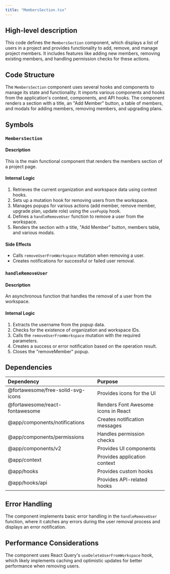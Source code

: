 ```yaml
---
title: "MembersSection.tsx"
---
```


## High-level description
This code defines the `MembersSection` component, which displays a list of users in a project and provides functionality to add, remove, and manage project members. It includes features like adding new members, removing existing members, and handling permission checks for these actions.

## Code Structure
The `MembersSection` component uses several hooks and components to manage its state and functionality. It imports various components and hooks from the application's context, components, and API hooks. The component renders a section with a title, an "Add Member" button, a table of members, and modals for adding members, removing members, and upgrading plans.

## Symbols

### `MembersSection`
#### Description
This is the main functional component that renders the members section of a project page.

#### Internal Logic
1. Retrieves the current organization and workspace data using context hooks.
2. Sets up a mutation hook for removing users from the workspace.
3. Manages popups for various actions (add member, remove member, upgrade plan, update role) using the `usePopUp` hook.
4. Defines a `handleRemoveUser` function to remove a user from the workspace.
5. Renders the section with a title, "Add Member" button, members table, and various modals.

#### Side Effects
- Calls `removeUserFromWorkspace` mutation when removing a user.
- Creates notifications for successful or failed user removal.

### `handleRemoveUser`
#### Description
An asynchronous function that handles the removal of a user from the workspace.

#### Internal Logic
1. Extracts the username from the popup data.
2. Checks for the existence of organization and workspace IDs.
3. Calls the `removeUserFromWorkspace` mutation with the required parameters.
4. Creates a success or error notification based on the operation result.
5. Closes the "removeMember" popup.

## Dependencies
| Dependency | Purpose |
|:-----------|:--------|
| @fortawesome/free-solid-svg-icons | Provides icons for the UI |
| @fortawesome/react-fontawesome | Renders Font Awesome icons in React |
| @app/components/notifications | Creates notification messages |
| @app/components/permissions | Handles permission checks |
| @app/components/v2 | Provides UI components |
| @app/context | Provides application context |
| @app/hooks | Provides custom hooks |
| @app/hooks/api | Provides API-related hooks |

## Error Handling
The component implements basic error handling in the `handleRemoveUser` function, where it catches any errors during the user removal process and displays an error notification.

## Performance Considerations
The component uses React Query's `useDeleteUserFromWorkspace` hook, which likely implements caching and optimistic updates for better performance when removing users.